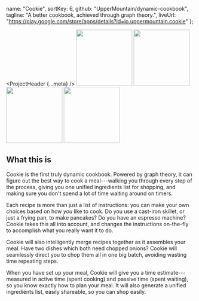 
  name: "Cookie",
  sortKey: 6,
  github: "UpperMountain/dynamic-cookbook",
  tagline: "A better cookbook, achieved through graph theory.",
  liveUrl:
    "https://play.google.com/store/apps/details?id=io.uppermountain.cookie"
};


<ProjectHeader {...meta} />
<HBox>
  <img
    width="150px"
    src="https://lh3.googleusercontent.com/X70sa6qP7SkXkAFhherEsyCoIqBURJJDTNv64vLQab8N6Ka0WoTdUv-q_LHrRrXDqI8=w1916-h967"
  />
  <img
    width="150px"
    src="https://lh3.googleusercontent.com/TKZkeV5wQfQpeN24U5CSsCFHvMJyYyFBZQSKdMCg5Pga1lphfeE5ZumNZYmodruImWU=w1916-h967"
  />
  <img
    width="150px"
    src="https://lh3.googleusercontent.com/DXF6fsYRMzae0UPPNgzra0tSx-IHm7upTPZozuhCbhoXS7WNK0qXte_DuNa8tqEzpw=w1916-h967"
  />
  <img
    width="150px"
    src="https://lh3.googleusercontent.com/lkS87l3g5OMMUGZj8cafBoR62UzaEP4W2p5RTN1ZyuMvnMvz8N2btPVPi-guOHGZvg=w1916-h967"
  />
</HBox>

## What this is

Cookie is the first truly dynamic cookbook. Powered by graph theory, it can figure out the best way to cook a meal---walking you through every step of the process, giving you one unified ingredients list for shopping, and making sure you don't spend a lot of time waiting around on timers.

Each recipe is more than just a list of instructions: you can make your own choices based on how _you_ like to cook. Do you use a cast-iron skillet, or just a frying pan, to make pancakes? Do you have an espresso machine? Cookie takes this all into account, and changes the instructions on-the-fly to accomplish what you really want it to do.

Cookie will also intelligently merge recipes together as it assembles your meal. Have two dishes which both need chopped onions? Cookie will seamlessly direct you to chop them all in one big batch, avoiding wasting time repeating steps.

When you have set up your meal, Cookie will give you a time estimate---measured in active time (spent cooking) and passive time (spent waiting), so you know exactly how to plan your meal. It will also generate a unified ingredients list, easily shareable, so you can shop easily.
